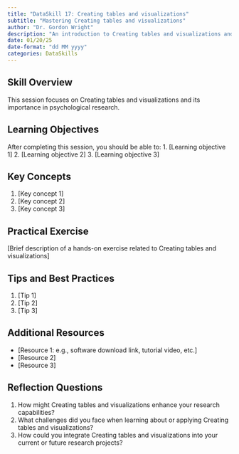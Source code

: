 ```yaml
---
title: "DataSkill 17: Creating tables and visualizations"
subtitle: "Mastering Creating tables and visualizations"
author: "Dr. Gordon Wright"
description: "An introduction to Creating tables and visualizations and its application in psychological research"
date: 01/20/25
date-format: "dd MM yyyy"
categories: DataSkills
---
```

## Skill Overview
This session focuses on Creating tables and visualizations and its importance in psychological research.

## Learning Objectives
After completing this session, you should be able to:
1. [Learning objective 1]
2. [Learning objective 2]
3. [Learning objective 3]

## Key Concepts
1. [Key concept 1]
2. [Key concept 2]
3. [Key concept 3]

## Practical Exercise
[Brief description of a hands-on exercise related to Creating tables and visualizations]

## Tips and Best Practices
1. [Tip 1]
2. [Tip 2]
3. [Tip 3]

## Additional Resources
- [Resource 1: e.g., software download link, tutorial video, etc.]
- [Resource 2]
- [Resource 3]

## Reflection Questions
1. How might Creating tables and visualizations enhance your research capabilities?
2. What challenges did you face when learning about or applying Creating tables and visualizations?
3. How could you integrate Creating tables and visualizations into your current or future research projects?
